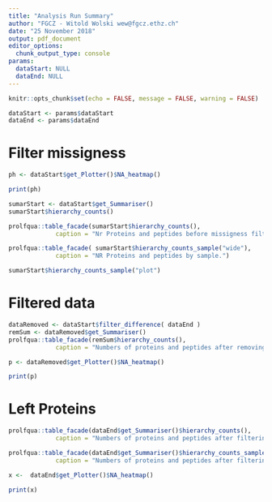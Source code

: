 ```yaml
---
title: "Analysis Run Summary"
author: "FGCZ - Witold Wolski wew@fgcz.ethz.ch"
date: "25 November 2018"
output: pdf_document
editor_options: 
  chunk_output_type: console
params:
  dataStart: NULL
  dataEnd: NULL
---
```



```r
knitr::opts_chunk$set(echo = FALSE, message = FALSE, warning = FALSE)

dataStart <- params$dataStart
dataEnd <- params$dataEnd

```

# Filter missigness


```r
ph <- dataStart$get_Plotter()$NA_heatmap()
```

```r
print(ph)
```



```r
sumarStart <- dataStart$get_Summariser()
sumarStart$hierarchy_counts()

prolfqua::table_facade(sumarStart$hierarchy_counts(),
             caption = "Nr Proteins and peptides before missigness filtering.")

```



```r
prolfqua::table_facade( sumarStart$hierarchy_counts_sample("wide"),
             caption = "NR Proteins and peptides by sample.")

```

```r
sumarStart$hierarchy_counts_sample("plot")
```



\newpage


# Filtered data

```r
dataRemoved <- dataStart$filter_difference( dataEnd )
remSum <- dataRemoved$get_Summariser()
prolfqua::table_facade(remSum$hierarchy_counts(),
             caption = "Numbers of proteins and peptides after removing sparse peptide quants and filtering for 2 peptides per protein" )
```

```r
p <- dataRemoved$get_Plotter()$NA_heatmap()
```

```r
print(p)
```



# Left Proteins

```r
prolfqua::table_facade(dataEnd$get_Summariser()$hierarchy_counts(),
             caption = "Numbers of proteins and peptides after filtering for 2 peptides per protein")

```


```r
prolfqua::table_facade(dataEnd$get_Summariser()$hierarchy_counts_sample("wide"),
             caption = "Numbers of proteins and peptides after filtering for 2 peptides per protein by sample")

```


\newpage

```r
x <-  dataEnd$get_Plotter()$NA_heatmap()
```


```r
print(x)
```

\clearpage


